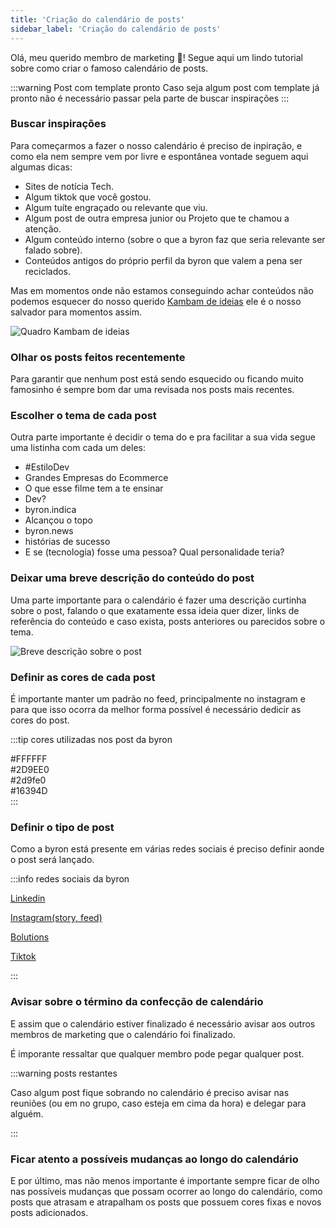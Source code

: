 ```yaml
---
title: 'Criação do calendário de posts'
sidebar_label: 'Criação do calendário de posts'
---
```



Olá, meu querido membro de marketing 💙! Segue aqui um lindo tutorial sobre como criar o famoso calendário de posts.

:::warning Post com template pronto
Caso seja algum post com template já pronto não é necessário passar pela parte de buscar inspirações
:::
### Buscar inspirações

Para começarmos a fazer o nosso calendário é preciso de inpiração, e como ela nem sempre vem por livre e espontânea vontade seguem aqui algumas dicas:

- Sites de notícia Tech.
- Algum tiktok que você gostou.
- Algum tuíte engraçado ou relevante que viu.
- Algum post de outra empresa junior ou Projeto que te chamou a atenção.
- Algum conteúdo interno (sobre o que a byron faz que seria relevante ser falado sobre).
- Conteúdos antigos do próprio perfil da byron que valem a pena ser reciclados.

Mas em momentos onde não estamos conseguindo achar conteúdos não podemos esquecer do nosso querido [Kambam de ideias](http://mattermost.byronsolutions.com/boards/workspace/zfz7t4o9w7ngd86bjon1u4wboc/bf73bzksr5fdn8dt3c8h6hmi5sc/vjh8crxnzibg3ujpp46guone8iw) ele é o nosso salvador para momentos assim.

<image src={img1} alt='Quadro Kambam de ideias' width={600} />

### Olhar os posts feitos recentemente

Para garantir que nenhum post está sendo esquecido ou ficando muito famosinho é sempre bom dar uma revisada nos posts mais recentes.

### Escolher o tema de cada post

Outra parte importante é decidir o tema do e pra facilitar a sua vida segue uma listinha com cada um deles:

- #EstiloDev
- Grandes Empresas do Ecommerce
- O que esse filme tem a te ensinar
- Dev?
- byron.indica
- Alcançou o topo
- byron.news
- histórias de sucesso
- E se (tecnologia) fosse uma pessoa? Qual personalidade teria?

### Deixar uma breve descrição do conteúdo do post

Uma parte importante para o calendário é fazer uma descrição curtinha sobre o post, falando o que exatamente essa ideia quer dizer, links de referência do conteúdo e caso exista, posts anteriores ou parecidos sobre o tema.

<image src={img2} alt='Breve descrição sobre o post' width={600} />

### Definir as cores de cada post

É importante manter um padrão no feed, principalmente no instagram e para que isso ocorra da melhor forma possível é necessário dedicir as cores do post.

:::tip cores utilizadas nos post da byron
<div style={{display: 'grid', gridTemplateColumns: '100px 100px'}}>
  <div style={{
    backgroundColor: '#FFFFFF', width: '100px', height: '100px', paddingTop: '70px', textAlign: 'center'}}><span style={{padding: '2px'}}>#FFFFFF</span></div>
  <div style={{backgroundColor: '#2D9FE0', width: '100px', height: '100px', paddingTop: '70px', textAlign: 'center'}}><span style={{padding: '2px'}}>#2D9EE0</span></div>
  <div style={{backgroundColor: '#2d9fe0', width: '100px', height: '100px', paddingTop: '70px', textAlign: 'center'}}><span style={{padding: '2px'}}>#2d9fe0</span></div>
  <div style={{backgroundColor: '#16394D', color: 'white', width: '100px', height: '100px', paddingTop: '70px', textAlign: 'center'}}><span style={{padding: '2px'}}>#16394D</span></div>
</div>
:::

### Definir o tipo de post

Como a byron está presente em várias redes sociais é preciso definir aonde o post será lançado.

:::info redes sociais da byron


[Linkedin](https://www.linkedin.com/company/byronsolutions/?originalSubdomain=br)

[Instagram(story, feed)](https://www.instagram.com/byron.solutions/)

[Bolutions](https://www.instagram.com/bolutions/)

[Tiktok](https://www.tiktok.com/@byron.solutions?_t=8X0A78VgOU2&_r=1)

:::

### Avisar sobre o término da confecção de calendário

E assim que o calendário estiver finalizado é necessário avisar aos outros membros de marketing que o calendário foi finalizado.

É imporante ressaltar que qualquer membro pode pegar qualquer post.

:::warning posts restantes

Caso algum post fique sobrando no calendário é preciso avisar nas reuniões (ou em no grupo, caso esteja em cima da hora) e delegar para alguém.

:::

### Ficar atento a possíveis mudanças ao longo do calendário

E por último, mas não menos importante é importante sempre ficar de olho nas possíveis mudanças que possam ocorrer ao longo do calendário, como posts que atrasam e atrapalham os posts que possuem cores fixas e novos posts adicionados.
